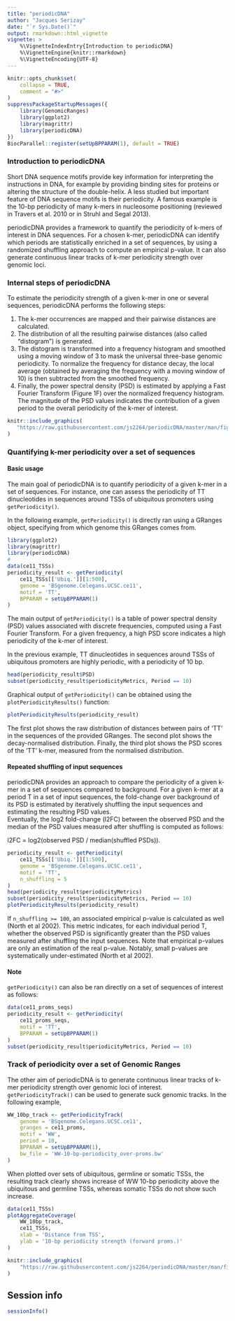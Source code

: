 ```yaml
---
title: "periodicDNA"
author: "Jacques Serizay"
date: "`r Sys.Date()`"
output: rmarkdown::html_vignette
vignette: >
    %\VignetteIndexEntry{Introduction to periodicDNA}
    %\VignetteEngine{knitr::rmarkdown}
    %\VignetteEncoding{UTF-8}
---
```


```r
knitr::opts_chunk$set(
    collapse = TRUE,
    comment = "#>"
)
suppressPackageStartupMessages({
    library(GenomicRanges)
    library(ggplot2)
    library(magrittr)
    library(periodicDNA)
})
BiocParallel::register(setUpBPPARAM(1), default = TRUE)
```

### Introduction to periodicDNA 

Short DNA sequence motifs provide key information for interpreting the 
instructions in DNA, for example by providing binding sites for 
proteins or altering the structure of the double-helix. A less studied but 
important feature of DNA sequence motifs is their periodicity. 
A famous example is the 10-bp periodicity of many k-mers in nucleosome 
positioning (reviewed in Travers et al. 2010 or in Struhl and Segal 2013).  

periodicDNA provides a framework to quantify the periodicity of k-mers of 
interest in DNA sequences. For a chosen k-mer, periodicDNA can identify which 
periods are statistically enriched in a set of sequences, by using a 
randomized shuffling approach to compute an empirical p-value. It can also 
generate continuous linear tracks of k-mer periodicity strength over 
genomic loci.

### Internal steps of periodicDNA

To estimate the periodicity strength of a given k-mer in one or several
sequences, periodicDNA performs the following steps: 

1. The k-mer occurrences are mapped and their pairwise distances 
   are calculated.
2. The distribution of all the resulting pairwise distances 
   (also called "distogram") is generated.
3. The distogram is transformed into a frequency histogram and smoothed 
   using a moving window of 3 to mask the universal three-base genomic 
   periodicity. To normalize the frequency for distance decay, 
   the local average 
   (obtained by averaging the frequency with a moving window of 10) is then
   subtracted from the smoothed frequency.
4. Finally, the power spectral density (PSD) is estimated by applying a 
   Fast Fourier Transform (Figure 1F) over the normalized frequency histogram. 
   The magnitude of the PSD values indicates the contribution of a given 
   period to the overall periodicity of the k-mer of interest.

```r
knitr::include_graphics(
   "https://raw.githubusercontent.com/js2264/periodicDNA/master/man/figures/periodicityDNA_principle.png"
)
```

### Quantifying k-mer periodicity over a set of sequences

#### Basic usage 

The main goal of periodicDNA is to quantify periodicity of a given k-mer in a
set of sequences. For instance, one can assess the periodicity of TT
dinucleotides in sequences around TSSs of ubiquitous promoters using 
`getPeriodicity()`.  

In the following example, `getPeriodicity()` is directly ran using 
a GRanges object, specifying from which genome this GRanges comes from. 

```r
library(ggplot2)
library(magrittr)
library(periodicDNA)
#
data(ce11_TSSs)
periodicity_result <- getPeriodicity(
    ce11_TSSs[['Ubiq.']][1:500],
    genome = 'BSgenome.Celegans.UCSC.ce11',
    motif = 'TT', 
    BPPARAM = setUpBPPARAM(1)
)
```

The main output of `getPeriodicity()` is a table of power spectral density 
(PSD) values associated with discrete frequencies, computed using a 
Fast Fourier Transform. For a given frequency, a high PSD score 
indicates a high periodicity of the k-mer of interest.  

In the previous example, TT dinucleotides in sequences around TSSs 
of ubiquitous promoters are highly periodic, with a periodicity of 10 bp. 

```r
head(periodicity_result$PSD)
subset(periodicity_result$periodicityMetrics, Period == 10)
```

Graphical output of `getPeriodicity()` can be obtained using the 
`plotPeriodicityResults()` function: 

```r
plotPeriodicityResults(periodicity_result)
```

The first plot shows the raw distribution of distances between pairs of 'TT' 
in the sequences of the provided GRanges. The second plot shows the 
decay-normalised distribution. Finally, the third plot shows the PSD scores 
of the 'TT' k-mer, measured from the normalised distribution.  

#### Repeated shuffling of input sequences 

periodicDNA provides an approach to compare the periodicity of a given k-mer
in a set of sequences compared to background. For a given k-mer at a period T 
in a set of input sequences, the fold-change over background of its PSD 
is estimated by iteratively shuffling the input sequences and estimating 
the resulting PSD values.  
Eventually, the log2 fold-change (l2FC) between the observed PSD and the 
median of the PSD values measured after shuffling is computed as follows:  

l2FC = log2(observed PSD / median(shuffled PSDs)).

```r
periodicity_result <- getPeriodicity(
    ce11_TSSs[['Ubiq.']][1:500],
    genome = 'BSgenome.Celegans.UCSC.ce11',
    motif = 'TT', 
    n_shuffling = 5
)
head(periodicity_result$periodicityMetrics)
subset(periodicity_result$periodicityMetrics, Period == 10)
plotPeriodicityResults(periodicity_result)
```

If `n_shuffling >= 100`, an associated empirical p-value is calculated as 
well (North et al 2002). This metric indicates, for each individual period T, 
whether the observed PSD is significantly greater than the PSD values measured 
after shuffling the input sequences. Note that empirical p-values are only an 
estimation of the real p-value. Notably, small p-values are systematically 
under-estimated (North et al 2002).

#### Note

`getPeriodicity()` can also be ran directly on a set of sequences of interest 
as follows: 

```r
data(ce11_proms_seqs)
periodicity_result <- getPeriodicity(
    ce11_proms_seqs,
    motif = 'TT', 
    BPPARAM = setUpBPPARAM(1)
)
subset(periodicity_result$periodicityMetrics, Period == 10)
```

### Track of periodicity over a set of Genomic Ranges

The other aim of periodicDNA is to generate continuous linear tracks of 
k-mer periodicity strength over genomic loci of interest. 
`getPeriodicityTrack()` can be used to generate suck genomic tracks. In the 
following example,  

```r
WW_10bp_track <- getPeriodicityTrack(
    genome = 'BSgenome.Celegans.UCSC.ce11',
    granges = ce11_proms, 
    motif = 'WW',
    period = 10,
    BPPARAM = setUpBPPARAM(1),
    bw_file = 'WW-10-bp-periodicity_over-proms.bw'
)
```

When plotted over sets of ubiquitous, germline or somatic TSSs, the resulting 
track clearly shows increase of WW 10-bp periodicity above the ubiquitous and
germline TSSs, whereas somatic TSSs do not show such increase.

```r
data(ce11_TSSs)
plotAggregateCoverage(
    WW_10bp_track, 
    ce11_TSSs, 
    xlab = 'Distance from TSS',
    ylab = '10-bp periodicity strength (forward proms.)'
)
```

```r
knitr::include_graphics(
    "https://raw.githubusercontent.com/js2264/periodicDNA/master/man/figures/TT-10bp-periodicity_tissue-spe-TSSs.png"
)
```

## Session info

```r
sessionInfo()
```